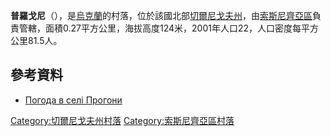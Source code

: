{{coord|51|36|17|N|32|38|22|E|scale:100000|display=title}}

'''普羅戈尼'''（{{lang-uk|Прогони}}），是[[烏克蘭|烏克蘭]]的村落，位於該國北部[[切爾尼戈夫州|切爾尼戈夫州]]，由[[索斯尼齊亞區|索斯尼齊亞區]]負責管轄，面積0.27平方公里，海拔高度124米，2001年人口22，人口密度每平方公里81.5人。

==參考資料==
* [http://weather.in.ua/ua/chernigovskaja/21693 Погода в селі Прогони] {{Wayback|url=http://weather.in.ua/ua/chernigovskaja/21693 |date=20111220135327 }}

[[Category:切爾尼戈夫州村落|Category:切爾尼戈夫州村落]]
[[Category:索斯尼齊亞區村落|Category:索斯尼齊亞區村落]]


{{Chernihiv-geo-stub}}